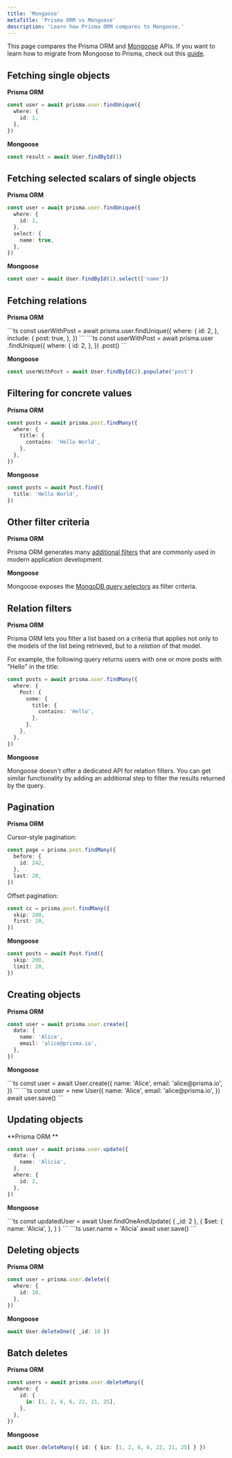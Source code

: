 ```yaml
---
title: 'Mongoose'
metaTitle: 'Prisma ORM vs Mongoose'
description: 'Learn how Prisma ORM compares to Mongoose.'
---
```


<TopBlock title={frontMatter.title}>

This page compares the Prisma ORM and [Mongoose](https://mongoosejs.com/docs/guide.html) APIs. If you want to learn how to migrate from Mongoose to Prisma, check out this [guide](/orm/more/migrating-to-prisma/migrate-from-mongoose).

</TopBlock>

## Fetching single objects

**Prisma ORM**

```ts
const user = await prisma.user.findUnique({
  where: {
    id: 1,
  },
})
```

**Mongoose**

```ts
const result = await User.findById(1)
```

## Fetching selected scalars of single objects

**Prisma ORM**

```ts
const user = await prisma.user.findUnique({
  where: {
    id: 1,
  },
  select: {
    name: true,
  },
})
```

**Mongoose**

```ts
const user = await User.findById(1).select(['name'])
```

## Fetching relations

**Prisma ORM**

<TabbedContent code>
<TabItem value="Using `include`">
```ts
const userWithPost = await prisma.user.findUnique({
  where: {
    id: 2,
  },
  include: {
    post: true,
  },
})
```
</TabItem>
<TabItem value="Fluent API">
```ts
const userWithPost = await prisma.user
  .findUnique({
    where: {
      id: 2,
    },
  })
  .post()
```
</TabItem>
</TabbedContent>

**Mongoose**

```ts
const userWithPost = await User.findById(2).populate('post')
```

## Filtering for concrete values

**Prisma ORM**

```ts
const posts = await prisma.post.findMany({
  where: {
    title: {
      contains: 'Hello World',
    },
  },
})
```

**Mongoose**

```ts
const posts = await Post.find({
  title: 'Hello World',
})
```

## Other filter criteria

**Prisma ORM**

Prisma ORM generates many [additional filters](/orm/prisma-client/queries/filtering-and-sorting) that are commonly used in modern application development.

**Mongoose**

Mongoose exposes the [MongoDB query selectors](https://docs.mongodb.com/manual/reference/operator/query/#query-selectors) as filter criteria.

## Relation filters

**Prisma ORM**

Prisma ORM lets you filter a list based on a criteria that applies not only to the models of the list being retrieved, but to a _relation_ of that model.

For example, the following query returns users with one or more posts with "Hello" in the title:

```ts
const posts = await prisma.user.findMany({
  where: {
    Post: {
      some: {
        title: {
          contains: 'Hello',
        },
      },
    },
  },
})
```

**Mongoose**

Mongoose doesn't offer a dedicated API for relation filters. You can get similar functionality by adding an additional step to filter the results returned by the query.

## Pagination

**Prisma ORM**

Cursor-style pagination:

```ts
const page = prisma.post.findMany({
  before: {
    id: 242,
  },
  last: 20,
})
```

Offset pagination:

```ts
const cc = prisma.post.findMany({
  skip: 200,
  first: 20,
})
```

**Mongoose**

```ts
const posts = await Post.find({
  skip: 200,
  limit: 20,
})
```

## Creating objects

**Prisma ORM**

```ts
const user = await prisma.user.create({
  data: {
    name: 'Alice',
    email: 'alice@prisma.io',
  },
})
```

**Mongoose**

<TabbedContent code>
<TabItem value="Using `create`">
```ts
const user = await User.create({
  name: 'Alice',
  email: 'alice@prisma.io',
})
```
</TabItem>
<TabItem value="Using `save`">
```ts
const user = new User({
  name: 'Alice',
  email: 'alice@prisma.io',
})
await user.save()
```
</TabItem>
</TabbedContent>

## Updating objects

**Prisma ORM **

```ts
const user = await prisma.user.update({
  data: {
    name: 'Alicia',
  },
  where: {
    id: 2,
  },
})
```

**Mongoose**

<TabbedContent code>
<TabItem value="Using `findOneAndUpdate`">
```ts
const updatedUser = await User.findOneAndUpdate(
  { _id: 2 },
  {
    $set: {
      name: 'Alicia',
    },
  }
)
```
</TabItem>
<TabItem value="Using `save`">
```ts
user.name = 'Alicia'
await user.save()
```
</TabItem>
</TabbedContent>

## Deleting objects

**Prisma ORM**

```ts
const user = prisma.user.delete({
  where: {
    id: 10,
  },
})
```

**Mongoose**

```ts
await User.deleteOne({ _id: 10 })
```

## Batch deletes

**Prisma ORM**

```ts
const users = await prisma.user.deleteMany({
  where: {
    id: {
      in: [1, 2, 6, 6, 22, 21, 25],
    },
  },
})
```

**Mongoose**

```ts
await User.deleteMany({ id: { $in: [1, 2, 6, 6, 22, 21, 25] } })
```
